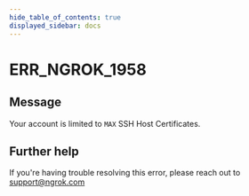 ```yaml
---
hide_table_of_contents: true
displayed_sidebar: docs
---
```



# ERR_NGROK_1958

## Message

Your account is limited to `MAX` SSH Host Certificates.

<ErrorDetails error="err_ngrok_1958" />

## Further help

If you're having trouble resolving this error, please reach out to [support@ngrok.com](mailto:support@ngrok.com?subject=Help%20with%20ERR_NGROK_1958)
